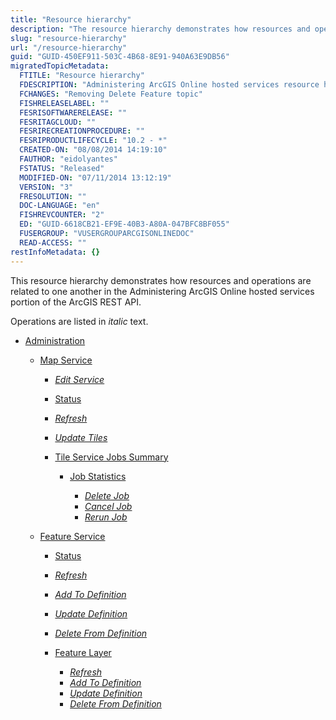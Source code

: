 ```yaml
---
title: "Resource hierarchy"
description: "The resource hierarchy demonstrates how resources and operations are related to one another in the Administering ArcGIS Online hosted services portion of the ArcGIS REST API."
slug: "resource-hierarchy"
url: "/resource-hierarchy"
guid: "GUID-450EF911-503C-4B68-8E91-940A63E9DB56"
migratedTopicMetadata:
  FTITLE: "Resource hierarchy"
  FDESCRIPTION: "Administering ArcGIS Online hosted services resource hierarchy"
  FCHANGES: "Removing Delete Feature topic"
  FISHRELEASELABEL: ""
  FESRISOFTWARERELEASE: ""
  FESRITAGCLOUD: ""
  FESRIRECREATIONPROCEDURE: ""
  FESRIPRODUCTLIFECYCLE: "10.2 - *"
  CREATED-ON: "08/08/2014 14:19:10"
  FAUTHOR: "eidolyantes"
  FSTATUS: "Released"
  MODIFIED-ON: "07/11/2014 13:12:19"
  VERSION: "3"
  FRESOLUTION: ""
  DOC-LANGUAGE: "en"
  FISHREVCOUNTER: "2"
  ED: "GUID-6618CB21-EF9E-40B3-A80A-047BFC8BF055"
  FUSERGROUP: "VUSERGROUPARCGISONLINEDOC"
  READ-ACCESS: ""
restInfoMetadata: {}
---
```


This resource hierarchy demonstrates how resources and operations are related to one another in the Administering ArcGIS Online hosted services portion of the ArcGIS REST API. 

Operations are listed in _italic_ text.

-   [Administration](/administering-arcgis-online-hosted-services)

    -   [Map Service](/hosted-map-service)

        -   _[Edit Service](/edit-service)_
        -   [Status](/status-map-service)
        -   _[Refresh](/refresh-map-service)_
        -   _[Update Tiles](/update-tiles)_
        -   [Tile Service Jobs Summary](/tile-service-job-summary)

            -   [Job Statistics](/job-statistics)

                -   _[Delete Job](<TODO UNRESOLVED LINK: GUID-09D815BF-CD90-4205-AF1E-6E0D75D1DDC9>)_
                -   _[Cancel Job](/cancel-job)_
                -   _[Rerun Job](/rerun-job)_
    -   [Feature Service](/hosted-feature-service)

        -   [Status](/status-feature-service)
        -   _[Refresh](/refresh-feature-service)_
        -   _[Add To Definition](/add-to-definition-feature-service)_
        -   _[Update Definition](/update-definition-feature-service)_
        -   _[Delete From Definition](/delete-from-definition-feature-service)_
        -   [Feature Layer](/feature-layer)

            -   _[Refresh](/refresh-feature-layer)_
            -   _[Add To Definition](/add-to-definition-feature-layer)_
            -   _[Update Definition](/update-definition-feature-layer)_
            -   _[Delete From Definition](/delete-from-definition-feature-layer)_
